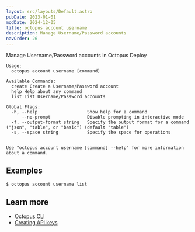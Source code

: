 ```yaml
---
layout: src/layouts/Default.astro
pubDate: 2023-01-01
modDate: 2024-12-05
title: octopus account username
description: Manage Username/Password accounts
navOrder: 26
---
```


Manage Username/Password accounts in Octopus Deploy

```
Usage:
  octopus account username [command]

Available Commands:
  create Create a Username/Password account
  help Help about any command
  list List Username/Password accounts

Global Flags:
  -h, --help                   Show help for a command
      --no-prompt              Disable prompting in interactive mode
  -f, --output-format string   Specify the output format for a command ("json", "table", or "basic") (default "table")
  -s, --space string           Specify the space for operations


Use "octopus account username [command] --help" for more information about a command.
```

## Examples

<SamplesInstance />

```
$ octopus account username list

```

## Learn more

- [Octopus CLI](/docs/octopus-rest-api/cli)
- [Creating API keys](/docs/octopus-rest-api/how-to-create-an-api-key)